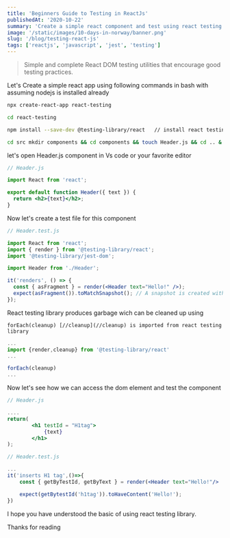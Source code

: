 ```yaml
---
title: 'Beginners Guide to Testing in ReactJs'
publishedAt: '2020-10-22'
summary: 'Create a simple react component and test using react testing library'
image: '/static/images/10-days-in-norway/banner.png'
slug: '/blog/testing-react-js'
tags: ['reactjs', 'javascript', 'jest', 'testing']
---
```


> Simple and complete React DOM testing utilities that encourage good testing practices.

Let's Create a simple react app using following commands in bash with assuming nodejs is installed already

```bash
npx create-react-app react-testing

cd react-testing

npm install --save-dev @testing-library/react   // install react testing library which comes with jest-dom to access dom contents while testing

cd src mkdir components && cd components && touch Header.js && cd .. & cd ..
```

let's open Header.js component in Vs code or your favorite editor

```jsx
// Header.js

import React from 'react';

export default function Header({ text }) {
  return <h2>{text}</h2>;
}
```

Now let's create a test file for this component

```jsx
// Header.test.js

import React from 'react';
import { render } from '@testing-library/react';
import '@testing-library/jest-dom';

import Header from './Header';

it('renders', () => {
  const { asFragment } = render(<Header text="Hello!" />);
  expect(asFragment()).toMatchSnapshot(); // A snapshot is created with which it will compare the HTML generated
});
```

React testing library produces garbage wich can be cleaned up using

`forEach(cleanup) [//cleanup](//cleanup) is imported from react testing library`

```jsx
...
import {render,cleanup} from '@testing-library/react'
...

forEach(cleanup)
...
```

Now let's see how we can access the dom element and test the component

```jsx
// Header.js

....
return(
		<h1 testId = "H1tag">
			{text}
		</h1>
);

```

```jsx
// Header.test.js

...
it('inserts H1 tag',()=>{
	const { getByTestId, getByText } = render(<Header text="Hello!"/>

	expect(getBytestId('h1tag')).toHaveContent('Hello!');
})
```

I hope you have understood the basic of using react testing library.

Thanks for reading
